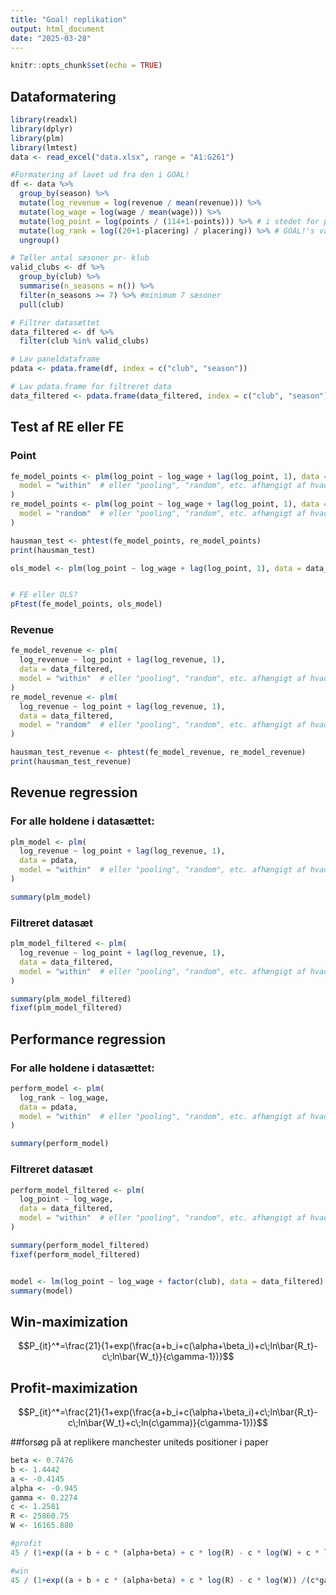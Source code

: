 ```yaml
---
title: "Goal! replikation"
output: html_document
date: "2025-03-28"
---
```


```r
knitr::opts_chunk$set(echo = TRUE)
```

## Dataformatering
```r
library(readxl)
library(dplyr)
library(plm)
library(lmtest)
data <- read_excel("data.xlsx", range = "A1:G261")

#Formatering af lavet ud fra den i GOAL!
df <- data %>%
  group_by(season) %>%
  mutate(log_revenue = log(revenue / mean(revenue))) %>% 
  mutate(log_wage = log(wage / mean(wage))) %>%
  mutate(log_point = log(points / (114+1-points))) %>% # i stedet for placering anvendes point, der plusses med 1 for at undgå division med 0 (selvom ingen klubber har fået 114 eller 0 point i PL nogensinde, men sikrer sig mod, hvis det skulle ske og kode/metode skal genanvendes til det)
  mutate(log_rank = log((20+1-placering) / placering)) %>% # GOAL!'s variable for præstation
  ungroup()

# Tæller antal sæsoner pr- klub
valid_clubs <- df %>%
  group_by(club) %>%
  summarise(n_seasons = n()) %>%
  filter(n_seasons >= 7) %>% #minimum 7 sæsoner
  pull(club)

# Filtrer datasættet
data_filtered <- df %>%
  filter(club %in% valid_clubs)

# Lav paneldataframe
pdata <- pdata.frame(df, index = c("club", "season")) 

# Lav pdata.frame for filtreret data
data_filtered <- pdata.frame(data_filtered, index = c("club", "season"))

```

## Test af RE eller FE
### Point
```r
fe_model_points <- plm(log_point ~ log_wage + lag(log_point, 1), data = data_filtered,
  model = "within"  # eller "pooling", "random", etc. afhængigt af hvad du laver
)
re_model_points <- plm(log_point ~ log_wage + lag(log_point, 1), data = data_filtered,
  model = "random"  # eller "pooling", "random", etc. afhængigt af hvad du laver
)

hausman_test <- phtest(fe_model_points, re_model_points)
print(hausman_test)

ols_model <- plm(log_point ~ log_wage + lag(log_point, 1), data = data_filtered, model = "pooling")


# FE eller OLS?
pFtest(fe_model_points, ols_model)
```

### Revenue
```r
fe_model_revenue <- plm(
  log_revenue ~ log_point + lag(log_revenue, 1),
  data = data_filtered,
  model = "within"  # eller "pooling", "random", etc. afhængigt af hvad du laver
)
re_model_revenue <- plm(
  log_revenue ~ log_point + lag(log_revenue, 1),
  data = data_filtered,
  model = "random"  # eller "pooling", "random", etc. afhængigt af hvad du laver
)

hausman_test_revenue <- phtest(fe_model_revenue, re_model_revenue)
print(hausman_test_revenue)
```


## Revenue regression
### For alle holdene i datasættet:
```r
plm_model <- plm(
  log_revenue ~ log_point + lag(log_revenue, 1),
  data = pdata,
  model = "within"  # eller "pooling", "random", etc. afhængigt af hvad du laver
)

summary(plm_model)
```

### Filtreret datasæt
```r

plm_model_filtered <- plm(
  log_revenue ~ log_point + lag(log_revenue, 1),
  data = data_filtered,
  model = "within"  # eller "pooling", "random", etc. afhængigt af hvad du laver
)

summary(plm_model_filtered)
fixef(plm_model_filtered)
```

## Performance regression
### For alle holdene i datasættet:
```r
perform_model <- plm(
  log_rank ~ log_wage,
  data = pdata,
  model = "within"  # eller "pooling", "random", etc. afhængigt af hvad du laver
)

summary(perform_model)
```

### Filtreret datasæt
```r
perform_model_filtered <- plm(
  log_point ~ log_wage,
  data = data_filtered,
  model = "within"  # eller "pooling", "random", etc. afhængigt af hvad du laver
)

summary(perform_model_filtered)
fixef(perform_model_filtered)


model <- lm(log_point ~ log_wage + factor(club), data = data_filtered)
summary(model)
```

## Win-maximization
$$P_{it}^*=\frac{21}{1+exp(\frac{a+b_i+c(\alpha+\beta_i)+c\;ln\bar{R_t}-c\;ln\bar{W_t}}{c\gamma-1})}$$

## Profit-maximization
$$P_{it}^*=\frac{21}{1+exp(\frac{a+b_i+c(\alpha+\beta_i)+c\;ln\bar{R_t}-c\;ln\bar{W_t}+c\;ln(c\gamma)}{c\gamma-1})}$$

##forsøg på at replikere manchester uniteds positioner i paper
```r
beta <- 0.7476
b <- 1.4442
a <- -0.4145
alpha <- -0.945
gamma <- 0.2274
c <- 1.2581
R <- 25860.75
W <- 16165.880

#profit
45 / (1+exp((a + b + c * (alpha+beta) + c * log(R) - c * log(W) + c * log(c*gamma) ) / (c*gamma -1) ))

#win
45 / (1+exp((a + b + c * (alpha+beta) + c * log(R) - c * log(W)) /(c*gamma -1) ))
```


